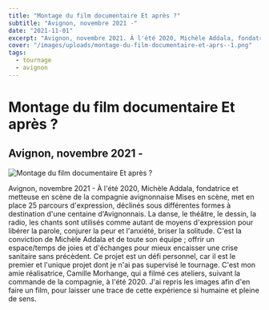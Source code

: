 ```yaml
---
title: "Montage du film documentaire Et après ?"
subtitle: "Avignon, novembre 2021 -"
date: "2021-11-01"
excerpt: "Avignon, novembre 2021. À l'été 2020, Michèle Addala, fondatrice de la compagnie avignonnaise Mises en scène, met en place 25 parcours d'expression pour une centaine d'Avignonnais."
cover: "/images/uploads/montage-du-film-documentaire-et-aprs--1.png"
tags:
  - tournage
  - avignon
---
```


# Montage du film documentaire Et après ?

## Avignon, novembre 2021 -

![Montage du film documentaire Et après ?](/images/uploads/montage-du-film-documentaire-et-aprs--1.png)

Avignon, novembre 2021 - À l'été 2020, Michèle Addala, fondatrice et metteuse en scène de la compagnie avignonnaise Mises en scène, met en place 25 parcours d'expression, déclinés sous différentes formes à destination d'une centaine d'Avignonnais. La danse, le théâtre, le dessin, la radio, les chants sont utilisés comme autant de moyens d'expression pour libérer la parole, conjurer la peur et l'anxiété, briser la solitude. C'est la conviction de Michèle Addala et de toute son équipe ; offrir un espace/temps de joies et d'échanges pour mieux encaisser une crise sanitaire sans précèdent. Ce projet est un défi personnel, car il est le premier et l'unique projet dont je n'ai pas supervisé le tournage. C'est mon amie réalisatrice, Camille Morhange, qui a filmé ces ateliers, suivant la commande de la compagnie, à l'été 2020. J'ai repris les images afin d'en faire un film, pour laisser une trace de cette expérience si humaine et pleine de sens.